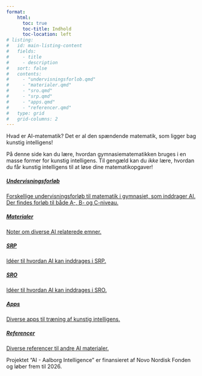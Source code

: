 ```yaml
---
format:
    html: 
      toc: true
      toc-title: Indhold
      toc-location: left
# listing:
#   id: main-listing-content
#   fields: 
#     - title
#     - description
#   sort: false
#   contents:
#     - "undervisningsforlob.qmd"
#     - "materialer.qmd"
#     - "sro.qmd"
#     - "srp.qmd"
#     - "apps.qmd"
#     - "referencer.qmd"
#   type: grid
#   grid-columns: 2
---
```



Hvad er AI-matematik? Det er al den spændende matematik, som ligger bag
kunstig intelligens!

På denne side kan du lære, hvordan gymnasiematematikken bruges i en
masse former for kunstig intelligens. Til gengæld kan du *ikke* lære,
hvordan du får kunstig intelligens til at løse dine
matematikopgaver!


<!-- ::: {#main-listing-content .test} -->
<!-- ::: -->


::: {.quarto-listing .quarto-listing-container-grid}

::: {.list .grid .quarto-listing-cols-2}

 <!-- UNDERVISNINGSFORLØB : START -->

<div class="g-col-1" data-index="0"> 
<a href='undervisningsforlob.qmd' class="quarto-grid-link">

::: {.quarto-grid-item .card .h-100 .card-left .pink_morkblaa}

::: {.card-body .post-contents }

<h5 class="no-anchor card-title listing-title">
Undervisningsforløb
</h5>

::: {.card-text .listing-description}

Forskellige undervisningsforløb til matematik i gymnasiet, som inddrager AI. Der findes forløb til både A-, B- og C-niveau.

:::

:::

:::

</a>
</div>

 <!-- UNDERVISNINGSFORLØB : SLUT -->


<!-- MATERIALER : START -->

<div class="g-col-1" data-index="1"> 
<a href='materialer.qmd' class="quarto-grid-link">

::: {.quarto-grid-item .card .h-100 .card-left .gul_morkblaa}

::: {.card-body .post-contents }

<h5 class="no-anchor card-title listing-title">
Materialer
</h5>


::: {.card-text .listing-description}

Noter om diverse AI relaterede emner.
:::

:::

:::

</a>
</div>

 <!-- MATERIALER : SLUT -->


<!-- SRP : START -->

<div class="g-col-1" data-index="2"> 
<a href='srp.qmd' class="quarto-grid-link">

::: {.quarto-grid-item .card .h-100 .card-left .lysblaa_morkblaa}

::: {.card-body .post-contents }

<h5 class="no-anchor card-title listing-title">
SRP
</h5>


::: {.card-text .listing-description}

Idéer til hvordan AI kan inddrages i SRP.
:::

:::

:::

</a>
</div>

 <!-- SRP : SLUT -->
 
 <!-- SRO : START -->

<div class="g-col-1" data-index="3"> 
<a href='sro.qmd' class="quarto-grid-link">

::: {.quarto-grid-item .card .h-100 .card-left .morkblaa_lysblaa}

::: {.card-body .post-contents }

<h5 class="no-anchor card-title listing-title">
SRO
</h5>


::: {.card-text .listing-description}

Idéer til hvordan AI kan inddrages i SRO.
:::

:::

:::

</a>
</div>

 <!-- SRO : SLUT -->
 
  <!-- APPS : START -->

<div class="g-col-1" data-index="4"> 
<a href='apps.qmd' class="quarto-grid-link">

::: {.quarto-grid-item .card .h-100 .card-left .morkblaa_pink}

::: {.card-body .post-contents }

<h5 class="no-anchor card-title listing-title">
Apps
</h5>


::: {.card-text .listing-description}

Diverse apps til træning af kunstig intelligens.
:::

:::

:::

</a>
</div>

 <!-- APPS : SLUT -->


  <!-- REFERENCER : START -->

<div class="g-col-1" data-index="5"> 
<a href='referencer.qmd' class="quarto-grid-link">

::: {.quarto-grid-item .card .h-100 .card-left .pink_morkblaa}

::: {.card-body .post-contents }

<h5 class="no-anchor card-title listing-title">
Referencer
</h5>


::: {.card-text .listing-description}

Diverse referencer til andre AI materialer.
:::

:::

:::

</a>
</div>

 <!-- REFERENCER : SLUT -->
 

:::

:::

Projektet "AI - Aalborg Intelligence" er finansieret af Novo Nordisk Fonden og løber frem til 2026.


